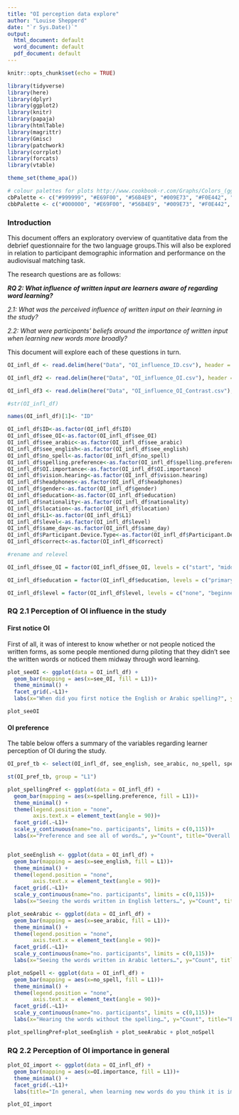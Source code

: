 ```yaml
---
title: "OI perception data explore"
author: "Louise Shepperd"
date: "`r Sys.Date()`"
output:   
  html_document: default
  word_document: default
  pdf_document: default
---
```


```r
knitr::opts_chunk$set(echo = TRUE)

library(tidyverse)
library(here)
library(dplyr)
library(ggplot2)
library(knitr)
library(papaja)
library(htmlTable)
library(magrittr)
library(Gmisc)
library(patchwork)
library(corrplot)
library(forcats)
library(vtable)

theme_set(theme_apa())

# colour palettes for plots http://www.cookbook-r.com/Graphs/Colors_(ggplot2)/
cbPalette <- c("#999999", "#E69F00", "#56B4E9", "#009E73", "#F0E442", "#0072B2", "#D55E00", "#CC79A7")
cbbPalette <- c("#000000", "#E69F00", "#56B4E9", "#009E73", "#F0E442", "#0072B2", "#D55E00", "#CC79A7")
```

### Introduction

This document offers an exploratory overview of quantitative data from the debrief questionnaire for the two language groups.This will also be explored in relation to participant demographic information and performance on the audiovisual matching task.

The research questions are as follows:

***RQ 2: What influence of written input are learners aware of regarding word learning?***

*2.1: What was the perceived influence of written input on their learning in the study?*  

*2.2: What were participants' beliefs around the importance of written input when learning new words more broadly?*

This document will explore each of these questions in turn.

```r
OI_infl_df <- read.delim(here("Data", "OI_influence_ID.csv"), header = TRUE, sep = ',', encoding = 'UTF-8')

OI_infl_df2 <- read.delim(here("Data", "OI_influence_OI.csv"), header = TRUE, sep = ',', encoding = 'UTF-8')

OI_infl_df3 <- read.delim(here("Data", "OI_influence_OI_Contrast.csv"), header = TRUE, sep = ',', encoding = 'UTF-8')
```

```r
#str(OI_infl_df)

names(OI_infl_df)[1]<- "ID"

OI_infl_df$ID<-as.factor(OI_infl_df$ID)
OI_infl_df$see_OI<-as.factor(OI_infl_df$see_OI)
OI_infl_df$see_arabic<-as.factor(OI_infl_df$see_arabic)
OI_infl_df$see_english<-as.factor(OI_infl_df$see_english)
OI_infl_df$no_spell<-as.factor(OI_infl_df$no_spell)
OI_infl_df$spelling.preference<-as.factor(OI_infl_df$spelling.preference)
OI_infl_df$OI.importance<-as.factor(OI_infl_df$OI.importance)
OI_infl_df$vision.hearing<-as.factor(OI_infl_df$vision.hearing)
OI_infl_df$headphones<-as.factor(OI_infl_df$headphones)
OI_infl_df$gender<-as.factor(OI_infl_df$gender)
OI_infl_df$education<-as.factor(OI_infl_df$education)
OI_infl_df$nationality<-as.factor(OI_infl_df$nationality)
OI_infl_df$location<-as.factor(OI_infl_df$location)
OI_infl_df$L1<-as.factor(OI_infl_df$L1)
OI_infl_df$level<-as.factor(OI_infl_df$level)
OI_infl_df$same_day<-as.factor(OI_infl_df$same_day)
OI_infl_df$Participant.Device.Type<-as.factor(OI_infl_df$Participant.Device.Type)
OI_infl_df$correct<-as.factor(OI_infl_df$correct)

#rename and relevel

OI_infl_df$see_OI = factor(OI_infl_df$see_OI, levels = c("start", "middle", "end", "no_see"), ordered = TRUE)

OI_infl_df$education = factor(OI_infl_df$education, levels = c("primary", "secondary", "professional qualification", "bachelors", "masters", "doctorate"), ordered = TRUE)

OI_infl_df$level = factor(OI_infl_df$level, levels = c("none", "beginner", "intermediate", "advanced", "nearnative"), ordered = TRUE)
```

### RQ 2.1  Perception of OI influence in the study

#### First notice OI

First of all, it was of interest to know whether or not people noticed the written forms, as some people mentioned durng piloting that they didn't see the written words or noticed them midway through word learning.

```r
plot_seeOI <- ggplot(data = OI_infl_df) +
  geom_bar(mapping = aes(x=see_OI, fill = L1))+
  theme_minimal() +
  facet_grid(.~L1)+
  labs(x="When did you first notice the English or Arabic spelling?", y="Count", title="When participants first noticed OI by L1")

plot_seeOI
```

#### OI preference

The table below offers a summary of the variables regarding learner perception of OI during the study.

```r

OI_pref_tb <- select(OI_infl_df, see_english, see_arabic, no_spell, spelling.preference, L1)

st(OI_pref_tb, group = "L1")

```

```r

plot_spellingPref <- ggplot(data = OI_infl_df) +
  geom_bar(mapping = aes(x=spelling.preference, fill = L1))+
  theme_minimal() +
  theme(legend.position = "none",
        axis.text.x = element_text(angle = 90))+
  facet_grid(.~L1)+
  scale_y_continuous(name="no. participants", limits = c(0,115))+
  labs(x="Preference and see all of words…", y="Count", title="Overall spelling preference")


plot_seeEnglish <- ggplot(data = OI_infl_df) +
  geom_bar(mapping = aes(x=see_english, fill = L1))+
  theme_minimal() +
  theme(legend.position = "none",
        axis.text.x = element_text(angle = 90))+
  facet_grid(.~L1)+
  scale_y_continuous(name="no. participants", limits = c(0,115))+
  labs(x="Seeing the words written in English letters…", y="Count", title="Percieved influence of English OI")

plot_seeArabic <- ggplot(data = OI_infl_df) +
  geom_bar(mapping = aes(x=see_arabic, fill = L1))+
  theme_minimal() +
  theme(legend.position = "none",
        axis.text.x = element_text(angle = 90))+
  facet_grid(.~L1)+
  scale_y_continuous(name="no. participants", limits = c(0,115))+
  labs(x="Seeing the words written in Arabic letters…", y="Count", title="Percieved influence of Arabic OI")

plot_noSpell <- ggplot(data = OI_infl_df) +
  geom_bar(mapping = aes(x=no_spell, fill = L1))+
  theme_minimal() +
  theme(legend.position = "none",
        axis.text.x = element_text(angle = 90))+
  facet_grid(.~L1)+
  scale_y_continuous(name="no. participants", limits = c(0,115))+
  labs(x="Hearing the words without the spelling…", y="Count", title="Percieved influence of no OI")

plot_spellingPref+plot_seeEnglish + plot_seeArabic + plot_noSpell

```


### RQ 2.2  Perception of OI importance in general

```r
plot_OI_import <- ggplot(data = OI_infl_df) +
  geom_bar(mapping = aes(x=OI.importance, fill = L1))+
  theme_minimal() +
  facet_grid(.~L1)+
  labs(title="In general, when learning new words do you think it is important to see the spelling the first time you hear it?")

plot_OI_import
```

